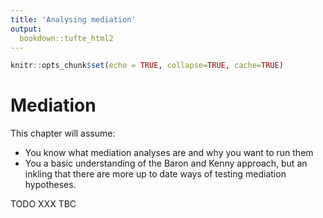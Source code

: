 ```yaml
---
title: 'Analysing mediation'
output:
  bookdown::tufte_html2
---
```


```r
knitr::opts_chunk$set(echo = TRUE, collapse=TRUE, cache=TRUE)
```


# Mediation {#mediation}


This chapter will assume:

- You know what mediation analyses are and why you want to run them
- You a basic understanding of the Baron and Kenny approach, but an inkling that there are more up to date ways of testing mediation hypotheses.





TODO XXX TBC